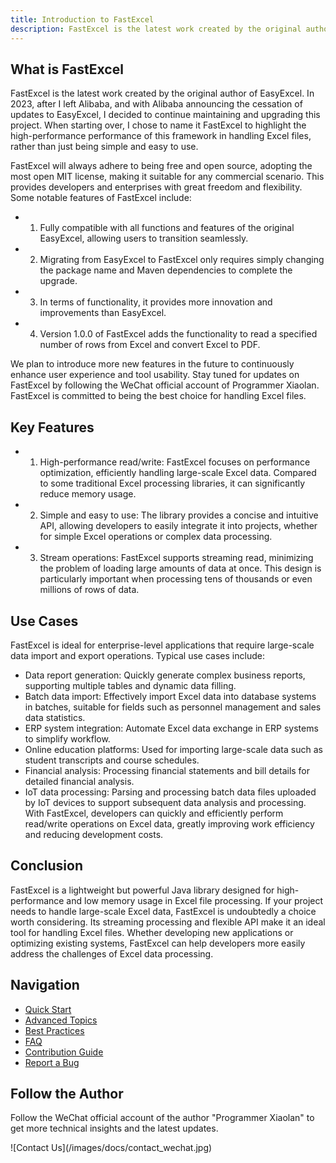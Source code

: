 ```yaml
---
title: Introduction to FastExcel
description: FastExcel is the latest work created by the original author of EasyExcel
---
```


## What is FastExcel

FastExcel is the latest work created by the original author of EasyExcel. In 2023, after I left Alibaba, and with Alibaba announcing the cessation of updates to EasyExcel, I decided to continue maintaining and upgrading this project. When starting over, I chose to name it FastExcel to highlight the high-performance performance of this framework in handling Excel files, rather than just being simple and easy to use.

FastExcel will always adhere to being free and open source, adopting the most open MIT license, making it suitable for any commercial scenario. This provides developers and enterprises with great freedom and flexibility. Some notable features of FastExcel include:

- 1. Fully compatible with all functions and features of the original EasyExcel, allowing users to transition seamlessly.

- 2. Migrating from EasyExcel to FastExcel only requires simply changing the package name and Maven dependencies to complete the upgrade.

- 3. In terms of functionality, it provides more innovation and improvements than EasyExcel.

- 4. Version 1.0.0 of FastExcel adds the functionality to read a specified number of rows from Excel and convert Excel to PDF.

We plan to introduce more new features in the future to continuously enhance user experience and tool usability. Stay tuned for updates on FastExcel by following the WeChat official account of Programmer Xiaolan. FastExcel is committed to being the best choice for handling Excel files.

## Key Features

- 1. High-performance read/write: FastExcel focuses on performance optimization, efficiently handling large-scale Excel data. Compared to some traditional Excel processing libraries, it can significantly reduce memory usage.
- 2. Simple and easy to use: The library provides a concise and intuitive API, allowing developers to easily integrate it into projects, whether for simple Excel operations or complex data processing.
- 3. Stream operations: FastExcel supports streaming read, minimizing the problem of loading large amounts of data at once. This design is particularly important when processing tens of thousands or even millions of rows of data.

## Use Cases
FastExcel is ideal for enterprise-level applications that require large-scale data import and export operations. Typical use cases include:

- Data report generation: Quickly generate complex business reports, supporting multiple tables and dynamic data filling.
- Batch data import: Effectively import Excel data into database systems in batches, suitable for fields such as personnel management and sales data statistics.
- ERP system integration: Automate Excel data exchange in ERP systems to simplify workflow.
- Online education platforms: Used for importing large-scale data such as student transcripts and course schedules.
- Financial analysis: Processing financial statements and bill details for detailed financial analysis.
- IoT data processing: Parsing and processing batch data files uploaded by IoT devices to support subsequent data analysis and processing.
With FastExcel, developers can quickly and efficiently perform read/write operations on Excel data, greatly improving work efficiency and reducing development costs.

## Conclusion

FastExcel is a lightweight but powerful Java library designed for high-performance and low memory usage in Excel file processing. If your project needs to handle large-scale Excel data, FastExcel is undoubtedly a choice worth considering. Its streaming processing and flexible API make it an ideal tool for handling Excel files. Whether developing new applications or optimizing existing systems, FastExcel can help developers more easily address the challenges of Excel data processing.

## Navigation

- [Quick Start](/docs/intro/quick_start)
- [Advanced Topics](/docs/advance_api)
- [Best Practices](/docs/best_practices)
- [FAQ](/docs/FAQ)
- [Contribution Guide](/docs/contribution)
- [Report a Bug](/docs/bug)

## Follow the Author
Follow the WeChat official account of the author "Programmer Xiaolan" to get more technical insights and the latest updates.

<div style={{maxWidth: '500px'}}>
![Contact Us](/images/docs/contact_wechat.jpg)
</div>